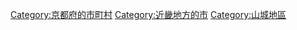 {{DEFAULTSORT:Uji-shi}}
[[Category:京都府的市町村|Category:京都府的市町村]]
[[Category:近畿地方的市|Category:近畿地方的市]]
[[Category:山城地區|Category:山城地區]]